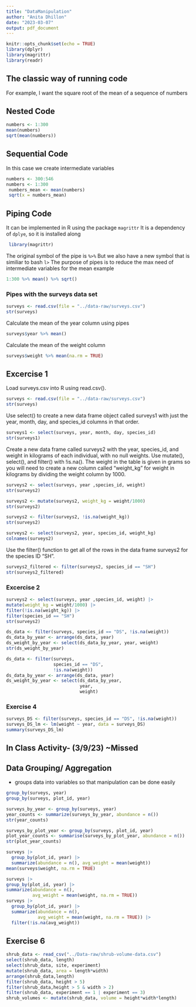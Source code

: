 ```yaml
---
title: "DataManipulation"
author: "Anita Dhillon"
date: "2023-03-07"
output: pdf_document
---
```


```r
knitr::opts_chunk$set(echo = TRUE)
library(dplyr)
library(magrittr)
library(readr)
```

## The classic way of running code

For example, I want the square root of the mean of a sequence of numbers

## Nested Code

```r
numbers <- 1:300
mean(numbers)
sqrt(mean(numbers))
```



## Sequential Code 

In this case we create intermediate variables


```r
numbers <- 300:546
numbers <- 1:300
 numbers_mean <- mean(numbers)
 sqrt(x = numbers_mean)
```     
      
     
     
## Piping Code
 
 It can be implemented in R using the package `magrittr` It is a dependency of `dplye`, so it is installed along

```r
 library(magrittr)    
```
      
The original symbol of the pipe is `%>%`
But we also have a new symbol that is similiar to bash `l>`
The purpose of pipes is to reduce the max need of intermediate variables for the mean example    

```r
1:300 %>% mean() %>% sqrt()
```


### Pipes with the surveys data set

```r
surveys <- read.csv(file = "../data-raw/surveys.csv")
str(surveys)

```

Calculate the mean of the year column using pipes 

```r
surveys$year %>% mean() 
```

Calculate the mean of the weight column 

```r
surveys$weight %>% mean(na.rm = TRUE)
```

## Excercise 1 



Load surveys.csv into R using read.csv().
```r
surveys <- read.csv(file = "../data-raw/surveys.csv")
str(surveys)
```

Use select() to create a new data frame object called surveys1 with just the year, month, day, and species_id columns in that order.

```r
surveys1 <- select(surveys, year, month, day, species_id)
str(surveys1)
```


Create a new data frame called surveys2 with the year, species_id, and weight in kilograms of each individual, with no null weights. Use mutate(), select(), and filter() with !is.na(). The weight in the table is given in grams so you will need to create a new column called “weight_kg” for weight in kilograms by dividing the weight column by 1000.
```r
surveys2 <- select(surveys, year ,species_id, weight)
str(surveys2)
```


```r
surveys2 <- mutate(surveys2, weight_kg = weight/1000)
str(surveys2)
```


```r
surveys2 <- filter(surveys2, !is.na(weight_kg))
str(surveys2)
```

```r
surveys2 <- select(surveys2, year, species_id, weight_kg)
colnames(surveys2)
```

Use the filter() function to get all of the rows in the data frame surveys2 for the species ID “SH”.


```r
surveys2_filtered <- filter(surveys2, species_id == "SH")
str(surveys2_filtered)
```

### Excercise 2

```r
surveys2 <- select(surveys, year ,species_id, weight) |>
mutate(weight_kg = weight/1000) |>
filter(!is.na(weight_kg)) |>
filter(species_id == "SH")
str(surveys2)
```
```r
ds_data <- filter(surveys, species_id == "DS", !is.na(weight))
ds_data_by_year <- arrange(ds_data, year)
ds_weight_by_year <- select(ds_data_by_year, year, weight)
str(ds_weight_by_year)
```



```r
ds_data <- filter(surveys,
                  species_id == "DS",
                  !is.na(weight))
ds_data_by_year <- arrange(ds_data, year)
ds_weight_by_year <- select(ds_data_by_year,
                            year,
                            weight)
```


### Exercise 4

```r
surveys_DS <- filter(surveys, species_id == "DS", !is.na(weight))
surveys_DS_lm <- lm(weight ~ year, data = surveys_DS)
summary(surveys_DS_lm)
```

## In Class Activity- (3/9/23) ~Missed

## Data Grouping/ Aggregation 
- groups data into variables so that manipulation can be done easily

```r
group_by(surveys, year)
group_by(surveys, plot_id, year)
```


```r
surveys_by_year <- group_by(surveys, year)
year_counts <- summarize(surveys_by_year, abundance = n())
str(year_counts)
```

```r
surveys_by_plot_year <- group_by(surveys, plot_id, year)
plot_year_counts <- summarise(surveys_by_plot_year, abundance = n())
str(plot_year_counts)
```

```r
surveys |>
  group_by(plot_id, year) |>
  summarize(abundance = n(), avg_weight = mean(weight))
mean(surveys$weight, na.rm = TRUE)

```

```r
surveys |>
group_by(plot_id, year) |>
summarize(abundance = n(),
          avg_weight = mean(weight, na.rm = TRUE))
surveys |>
  group_by(plot_id, year) |>
  summarize(abundance = n(),
            avg_weight = mean(weight, na.rm = TRUE)) |>
  filter(!is.na(avg_weight))
```




## Exercise 6 

```r
shrub_data <- read_csv("../Data-raw/shrub-volume-data.csv")
select(shrub_data, length) 
select(shrub_data, site, experiment)
mutate(shrub_data, area = length*width)
arrange(shrub_data,length)
filter(shrub_data, height > 5)
filter(shrub_data,height > 5 & width > 2)
filter(shrub_data, experiment == 1 | experiment == 3)
shrub_volumes <- mutate(shrub_data, volume = height*width*length)
```





